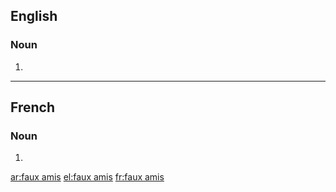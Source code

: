==English==

===Noun===
{{head|en}}

# {{plural of|faux ami}}

----

==French==

===Noun===
{{head|fr|g=m-p}}

# {{plural of|faux-ami|lang=fr}}

[[ar:faux amis]]
[[el:faux amis]]
[[fr:faux amis]]